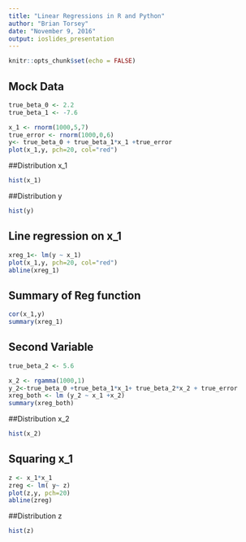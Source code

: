 ```yaml
---
title: "Linear Regressions in R and Python"
author: "Brian Torsey"
date: "November 9, 2016"
output: ioslides_presentation
---
```


```r
knitr::opts_chunk$set(echo = FALSE)
```

## Mock Data
```r
true_beta_0 <- 2.2
true_beta_1 <- -7.6
```
```r
x_1 <- rnorm(1000,5,7)
true_error <- rnorm(1000,0,6)
y<- true_beta_0 + true_beta_1*x_1 +true_error
plot(x_1,y, pch=20, col="red")

```

##Distribution x_1
```r
hist(x_1)
```

##Distribution y
```r
hist(y)
```

## Line regression on x_1
```r
xreg_1<- lm(y ~ x_1)
plot(x_1,y, pch=20, col="red")
abline(xreg_1)

```


## Summary of Reg function

```r
cor(x_1,y)
summary(xreg_1)
```

## Second Variable
```r
true_beta_2 <- 5.6
```

```r
x_2 <- rgamma(1000,1)
y_2<-true_beta_0 +true_beta_1*x_1+ true_beta_2*x_2 + true_error
xreg_both <- lm (y_2 ~ x_1 +x_2)
summary(xreg_both)
```

##Distribution x_2
```r
hist(x_2)
```

## Squaring x_1
```r
z <- x_1*x_1
zreg <- lm( y~ z)
plot(z,y, pch=20)
abline(zreg)
```

##Distribution z
```r
hist(z)
```



